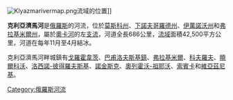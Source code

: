 [[Image:Klyazmarivermap.png|thumb]]流域的位置]]

'''克利亞濟馬河'''是[[俄羅斯|俄羅斯]]的河流，位於[[莫斯科州|莫斯科州]]、[[下諾夫哥羅德州|下諾夫哥羅德州]]、[[伊萬諾沃州|伊萬諾沃州]]和[[弗拉基米爾州|弗拉基米爾州]]，屬於[[奧卡河|奧卡河]]的左[[支流|支流]]，河道全長686公里，[[流域|流域]]面積42,500平方公里，河道在每年11月至4月結冰。

克利亞濟馬河畔城鎮有[[戈羅霍韋茨|戈羅霍韋茨]]、[[巴甫洛夫斯基鎮|巴甫洛夫斯基鎮]]、[[弗拉基米尔_(俄罗斯)|弗拉基米爾]]、[[科夫羅夫|科夫羅夫]]、[[曉爾科沃|曉爾科沃]]、[[洛西諾-彼得羅夫斯基|洛西諾-彼得羅夫斯基]]、[[諾金斯克|諾金斯克]]、[[奧列霍沃-祖耶沃|奧列霍沃-祖耶沃]]、[[索賓卡|索賓卡]]和[[維亞茲尼基|維亞茲尼基]]。

{{Authority control}}
[[Category:俄羅斯河流|Category:俄羅斯河流]]

{{俄羅斯地理小作品}}